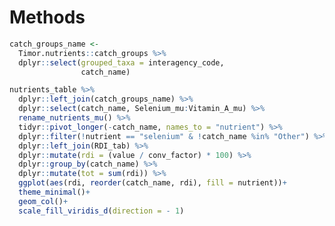 # Methods {#chapter3}

```r
catch_groups_name <- 
  Timor.nutrients::catch_groups %>% 
  dplyr::select(grouped_taxa = interagency_code,
                catch_name)

nutrients_table %>% 
  dplyr::left_join(catch_groups_name) %>% 
  dplyr::select(catch_name, Selenium_mu:Vitamin_A_mu) %>% 
  rename_nutrients_mu() %>% 
  tidyr::pivot_longer(-catch_name, names_to = "nutrient") %>% 
  dplyr::filter(!nutrient == "selenium" & !catch_name %in% "Other") %>% 
  dplyr::left_join(RDI_tab) %>% 
  dplyr::mutate(rdi = (value / conv_factor) * 100) %>% 
  dplyr::group_by(catch_name) %>% 
  dplyr::mutate(tot = sum(rdi)) %>% 
  ggplot(aes(rdi, reorder(catch_name, rdi), fill = nutrient))+
  theme_minimal()+
  geom_col()+
  scale_fill_viridis_d(direction = - 1)



```
